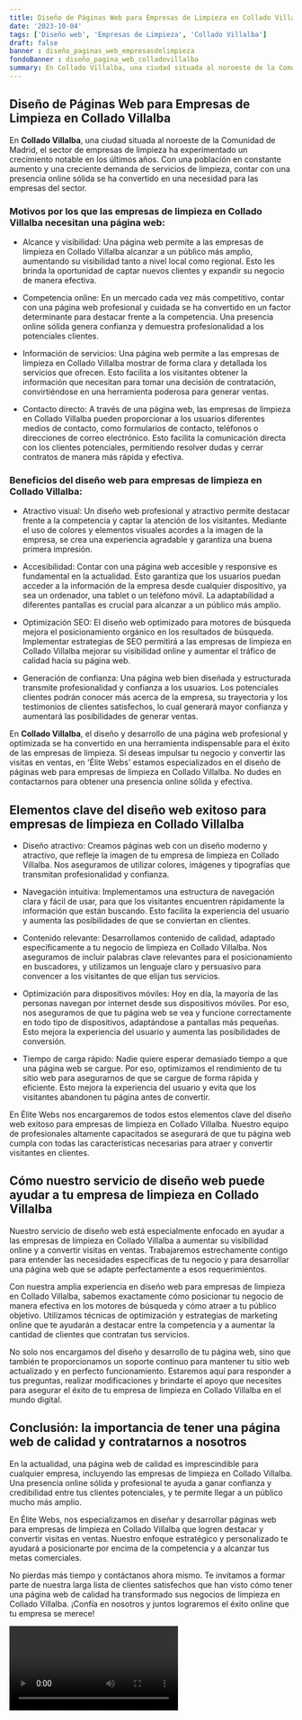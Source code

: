 ```yaml
---
title: Diseño de Páginas Web para Empresas de Limpieza en Collado Villalba
date: '2023-10-04'
tags: ['Diseño web', 'Empresas de Limpieza', 'Collado Villalba']
draft: false
banner : diseño_paginas_web_empresasdelimpieza
fondoBanner : diseño_pagina_web_colladovillalba
summary: En Collado Villalba, una ciudad situada al noroeste de la Comunidad de Madrid, el sector de empresas de limpieza ha experimentado un crecimiento notable en los últimos años. Con una población en constante aumento y una creciente demanda de servicios de limpieza, contar con una presencia online sólida se ha convertido en una necesidad para las empresas del sector. 
---
```


## Diseño de Páginas Web para Empresas de Limpieza en Collado Villalba

En **Collado Villalba**, una ciudad situada al noroeste de la Comunidad de Madrid, el sector de empresas de limpieza ha experimentado un crecimiento notable en los últimos años. Con una población en constante aumento y una creciente demanda de servicios de limpieza, contar con una presencia online sólida se ha convertido en una necesidad para las empresas del sector. 

### Motivos por los que las empresas de limpieza en Collado Villalba necesitan una página web:

- Alcance y visibilidad: Una página web permite a las empresas de limpieza en Collado Villalba alcanzar a un público más amplio, aumentando su visibilidad tanto a nivel local como regional. Esto les brinda la oportunidad de captar nuevos clientes y expandir su negocio de manera efectiva.

- Competencia online: En un mercado cada vez más competitivo, contar con una página web profesional y cuidada se ha convertido en un factor determinante para destacar frente a la competencia. Una presencia online sólida genera confianza y demuestra profesionalidad a los potenciales clientes.

- Información de servicios: Una página web permite a las empresas de limpieza en Collado Villalba mostrar de forma clara y detallada los servicios que ofrecen. Esto facilita a los visitantes obtener la información que necesitan para tomar una decisión de contratación, convirtiéndose en una herramienta poderosa para generar ventas.

- Contacto directo: A través de una página web, las empresas de limpieza en Collado Villalba pueden proporcionar a los usuarios diferentes medios de contacto, como formularios de contacto, teléfonos o direcciones de correo electrónico. Esto facilita la comunicación directa con los clientes potenciales, permitiendo resolver dudas y cerrar contratos de manera más rápida y efectiva.

### Beneficios del diseño web para empresas de limpieza en Collado Villalba:

- Atractivo visual: Un diseño web profesional y atractivo permite destacar frente a la competencia y captar la atención de los visitantes. Mediante el uso de colores y elementos visuales acordes a la imagen de la empresa, se crea una experiencia agradable y garantiza una buena primera impresión.

- Accesibilidad: Contar con una página web accesible y responsive es fundamental en la actualidad. Esto garantiza que los usuarios puedan acceder a la información de la empresa desde cualquier dispositivo, ya sea un ordenador, una tablet o un teléfono móvil. La adaptabilidad a diferentes pantallas es crucial para alcanzar a un público más amplio.

- Optimización SEO: El diseño web optimizado para motores de búsqueda mejora el posicionamiento orgánico en los resultados de búsqueda. Implementar estrategias de SEO permitirá a las empresas de limpieza en Collado Villalba mejorar su visibilidad online y aumentar el tráfico de calidad hacia su página web.

- Generación de confianza: Una página web bien diseñada y estructurada transmite profesionalidad y confianza a los usuarios. Los potenciales clientes podrán conocer más acerca de la empresa, su trayectoria y los testimonios de clientes satisfechos, lo cual generará mayor confianza y aumentará las posibilidades de generar ventas.

En **Collado Villalba**, el diseño y desarrollo de una página web profesional y optimizada se ha convertido en una herramienta indispensable para el éxito de las empresas de limpieza. Si deseas impulsar tu negocio y convertir las visitas en ventas, en 'Élite Webs' estamos especializados en el diseño de páginas web para empresas de limpieza en Collado Villalba. No dudes en contactarnos para obtener una presencia online sólida y efectiva.

<GifSeo />

<Cta />

## Elementos clave del diseño web exitoso para empresas de limpieza en Collado Villalba

- Diseño atractivo: Creamos páginas web con un diseño moderno y atractivo, que refleje la imagen de tu empresa de limpieza en Collado Villalba. Nos aseguramos de utilizar colores, imágenes y tipografías que transmitan profesionalidad y confianza.

- Navegación intuitiva: Implementamos una estructura de navegación clara y fácil de usar, para que los visitantes encuentren rápidamente la información que están buscando. Esto facilita la experiencia del usuario y aumenta las posibilidades de que se conviertan en clientes.

- Contenido relevante: Desarrollamos contenido de calidad, adaptado específicamente a tu negocio de limpieza en Collado Villalba. Nos aseguramos de incluir palabras clave relevantes para el posicionamiento en buscadores, y utilizamos un lenguaje claro y persuasivo para convencer a los visitantes de que elijan tus servicios.

- Optimización para dispositivos móviles: Hoy en día, la mayoría de las personas navegan por internet desde sus dispositivos móviles. Por eso, nos aseguramos de que tu página web se vea y funcione correctamente en todo tipo de dispositivos, adaptándose a pantallas más pequeñas. Esto mejora la experiencia del usuario y aumenta las posibilidades de conversión.

- Tiempo de carga rápido: Nadie quiere esperar demasiado tiempo a que una página web se cargue. Por eso, optimizamos el rendimiento de tu sitio web para asegurarnos de que se cargue de forma rápida y eficiente. Esto mejora la experiencia del usuario y evita que los visitantes abandonen tu página antes de convertir.

En Élite Webs nos encargaremos de todos estos elementos clave del diseño web exitoso para empresas de limpieza en Collado Villalba. Nuestro equipo de profesionales altamente capacitados se asegurará de que tu página web cumpla con todas las características necesarias para atraer y convertir visitantes en clientes.

## Cómo nuestro servicio de diseño web puede ayudar a tu empresa de limpieza en Collado Villalba

Nuestro servicio de diseño web está especialmente enfocado en ayudar a las empresas de limpieza en Collado Villalba a aumentar su visibilidad online y a convertir visitas en ventas. Trabajaremos estrechamente contigo para entender las necesidades específicas de tu negocio y para desarrollar una página web que se adapte perfectamente a esos requerimientos.

Con nuestra amplia experiencia en diseño web para empresas de limpieza en Collado Villalba, sabemos exactamente cómo posicionar tu negocio de manera efectiva en los motores de búsqueda y cómo atraer a tu público objetivo. Utilizamos técnicas de optimización y estrategias de marketing online que te ayudarán a destacar entre la competencia y a aumentar la cantidad de clientes que contratan tus servicios.

No solo nos encargamos del diseño y desarrollo de tu página web, sino que también te proporcionamos un soporte continuo para mantener tu sitio web actualizado y en perfecto funcionamiento. Estaremos aquí para responder a tus preguntas, realizar modificaciones y brindarte el apoyo que necesites para asegurar el éxito de tu empresa de limpieza en Collado Villalba en el mundo digital.

## Conclusión: la importancia de tener una página web de calidad y contratarnos a nosotros

En la actualidad, una página web de calidad es imprescindible para cualquier empresa, incluyendo las empresas de limpieza en Collado Villalba. Una presencia online sólida y profesional te ayuda a ganar confianza y credibilidad entre tus clientes potenciales, y te permite llegar a un público mucho más amplio.

En Élite Webs, nos especializamos en diseñar y desarrollar páginas web para empresas de limpieza en Collado Villalba que logren destacar y convertir visitas en ventas. Nuestro enfoque estratégico y personalizado te ayudará a posicionarte por encima de la competencia y a alcanzar tus metas comerciales.

No pierdas más tiempo y contáctanos ahora mismo. Te invitamos a formar parte de nuestra larga lista de clientes satisfechos que han visto cómo tener una página web de calidad ha transformado sus negocios de limpieza en Collado Villalba. ¡Confía en nosotros y juntos lograremos el éxito online que tu empresa se merece!

<Video />

<CtaBot job='Empresas de Limpieza' city='Collado Villalba'/>

<Gmaps query='Collado Villalba+españa+maps' />